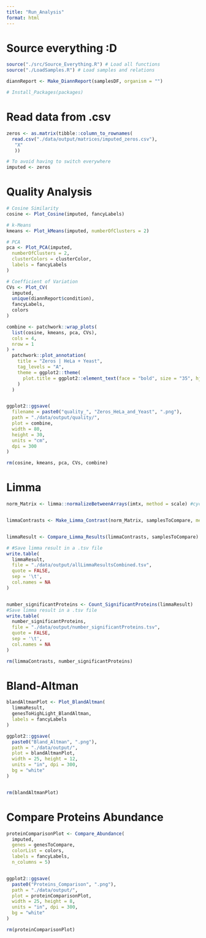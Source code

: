 ```yaml
---
title: "Run_Analysis"
format: html
---
```


# Source everything :D
```r
source("./src/Source_Everything.R") # Load all functions
source("./LoadSamples.R") # Load samples and relations

diannReport <- Make_DiannReport(samplesDF, organism = "")

# Install_Packages(packages) 
```

# Read data from .csv
```r
zeros <- as.matrix(tibble::column_to_rownames(
  read.csv("./data/output/matrices/imputed_zeros.csv"),
   "X"
   ))

# To avoid having to switch everywhere
imputed <- zeros
```

# Quality Analysis
```r
# Cosine Similarity
cosine <- Plot_Cosine(imputed, fancyLabels)

# k-Means
kmeans <- Plot_kMeans(imputed, numberOfClusters = 2)

# PCA
pca <- Plot_PCA(imputed,
  numberOfClusters = 2,
  clusterColors = clusterColor,
  labels = fancyLabels
)

# Coefficient of Variation
CVs <- Plot_CV(
  imputed,
  unique(diannReport$condition),
  fancyLabels,
  colors
)

combine <- patchwork::wrap_plots(
  list(cosine, kmeans, pca, CVs),
  cols = 4,
  nrow = 1
) +
  patchwork::plot_annotation(
    title = "Zeros | HeLa + Yeast",
    tag_levels = "A",
    theme = ggplot2::theme(
      plot.title = ggplot2::element_text(face = "bold", size = "35", hjust = 0.5, vjust = 0.5),
    )
  )


ggplot2::ggsave(
  filename = paste0("quality_", "Zeros_HeLa_and_Yeast", ".png"),
  path = "./data/output/quality/",
  plot = combine,
  width = 80,
  height = 30,
  units = "cm",
  dpi = 300
)

rm(cosine, kmeans, pca, CVs, combine)
```






# Limma
```r

norm_Matrix <- limma::normalizeBetweenArrays(imtx, method = scale) #cyclicloess or scale


limmaContrasts <- Make_Limma_Contrast(norm_Matrix, samplesToCompare, method = "robust")


limmaResult <- Compare_Limma_Results(limmaContrasts, samplesToCompare)

# #Save limma result in a .tsv file
write.table(
  limmaResult,
  file = "./data/output/allLimmaResultsCombined.tsv",
  quote = FALSE,
  sep = '\t',
  col.names = NA
)


number_significantProteins <- Count_SignificantProteins(limmaResult)
#Save limma result in a .tsv file
write.table(
  number_significantProteins,
  file = "./data/output/number_significantProteins.tsv",
  quote = FALSE,
  sep = '\t',
  col.names = NA
)

rm(limmaContrasts, number_significantProteins)
```


# Bland-Altman
```r
blandAltmanPlot <- Plot_BlandAltman(
  limmaResult, 
  genesToHighLight_BlandAltman,
  labels = fancyLabels
)

ggplot2::ggsave(
  paste0("Bland_Altman", ".png"),
  path = "./data/output/",
  plot = blandAltmanPlot,
  width = 25, height = 12,
  units = "in", dpi = 300,
  bg = "white"
)


rm(blandAltmanPlot)
```


# Compare Proteins Abundance
```r
proteinComparisonPlot <- Compare_Abundance(
  imputed,
  genes = genesToCompare,
  colorList = colors,
  labels = fancyLabels,
  n_columns = 5)


ggplot2::ggsave(
  paste0("Proteins_Comparison", ".png"),
  path = "./data/output/",
  plot = proteinComparisonPlot,
  width = 25, height = 8,
  units = "in", dpi = 300,
  bg = "white"
)

rm(proteinComparisonPlot)
```

